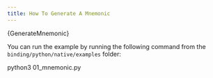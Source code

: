 ```yaml
---
title: How To Generate A Mnemonic
---
```



<CodeBlock className="language-python">
  {GenerateMnemonic}
</CodeBlock>

You can run the example by running the following command from the `binding/python/native/examples` folder:

<CodeBlock className="language-bash">
    python3 01_mnemonic.py
</CodeBlock>
